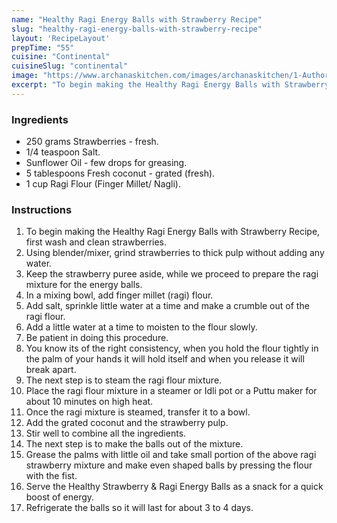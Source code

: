 ---
name: "Healthy Ragi Energy Balls with Strawberry Recipe"
slug: "healthy-ragi-energy-balls-with-strawberry-recipe"
layout: 'RecipeLayout'
prepTime: "55"
cuisine: "Continental"
cuisineSlug: "continental"
image: "https://www.archanaskitchen.com/images/archanaskitchen/1-Author/Sujatha_Muralidhar_/Raagi_balls.jpg"
excerpt: "To begin making the Healthy Ragi Energy Balls with Strawberry Recipe, first wash and clean strawberries"
---

### Ingredients

- 250 grams Strawberries - fresh.
- 1/4 teaspoon Salt.
- Sunflower Oil - few drops for greasing.
- 5 tablespoons Fresh coconut - grated (fresh).
- 1 cup Ragi Flour (Finger Millet/ Nagli).

### Instructions

1. To begin making the Healthy Ragi Energy Balls with Strawberry Recipe, first wash and clean strawberries.
1. Using blender/mixer, grind strawberries to thick pulp without adding any water.
1. Keep the strawberry puree aside, while we proceed to prepare the ragi mixture for the energy balls.
1. In a mixing bowl, add finger millet (ragi) flour.
1. Add salt, sprinkle little water at a time and make a crumble out of the ragi flour.
1. Add a little water at a time to moisten to the flour slowly.
1. Be patient in doing this procedure.
1. You know its of the right consistency, when you hold the flour tightly in the palm of your hands it will hold itself and when you release it will break apart.
1. The next step is to steam the ragi flour mixture.
1. Place the ragi flour mixture in a steamer or Idli pot or a Puttu maker for about 10 minutes on high heat.
1. Once the ragi mixture is steamed, transfer it to a bowl.
1. Add the grated coconut and the strawberry pulp.
1. Stir well to combine all the ingredients.
1. The next step is to make the balls out of the mixture.
1. Grease the palms with little oil and take small portion of the above ragi strawberry mixture and make even shaped balls by pressing the flour with the fist.
1. Serve the Healthy Strawberry & Ragi Energy Balls as a snack for a quick boost of energy.
1. Refrigerate the balls so it will last for about 3 to 4 days.
